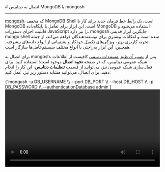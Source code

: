

<Layout>
<Head>
<title>مستندات اتصال به MongoDB با mongosh - لیارا</title>
</Head>
# اتصال به دیتابیس MongoDB با mongosh
<hr className="mb-2" />

<a href="https://www.mongodb.com/docs/mongodb-shell/" className="text-[#2196f3] ">mongosh</a>، که مخفف MongoDB Shell است، یک رابط خط فرمان جدید برای کار با MongoDB است. این ابزار برای تعامل با پایگاه‌داده MongoDB استفاده می‌شود و قابلیت اجرای دستورات JavaScript را نیز دارد. mongosh جایگزین ابزار قدیمی mongo shell شده است و امکانات بیشتری برای توسعه‌دهندگان فراهم می‌کند، از جمله تجربه کاربری بهتر، ویژگی‌های تکمیل خودکار و پشتیبانی از انواع داده‌های پیشرفته. همچنین، این ابزار به‌راحتی با انواع مختلف سیستم‌عامل‌ها سازگار است.

<div className="h-2" />

برای اتصال به mongosh، پس از <a href="https://www.mongodb.com/docs/mongodb-shell/install/" className="text-[#2196f3] ">نصب آن طبق مستندات رسمی</a> کافیست از اطلاعات شبکه عمومی دیتابیس، که در صفحه <b>نحوه اتصال</b> موجود است؛ استفاده کنید.
برای فعال‌سازی شبکه عمومی نیز، می‌توانید از قسمت <b>تنظیمات دیتابیس</b>، این کار را انجام دهید. 
برای اتصال، می‌توانید مشابه دستور زیر نیز، عمل کنید:

<div className="h-4" />
    <div dir='ltr'>
    <Highlight className="bash">
        {`mongosh -u DB_USERNAME \\
           --port DB_PORT \\
           --host DB_HOST \\
           -p DB_PASSWORD \\
           --authenticationDatabase admin`}
    </Highlight>
    </div>
<div className="h-7" />
<video
  src="https://files.liara.ir/liara/mongodb/mongodb-compass.mp4"
  controls="controls"
  className="block w-full"
  width="100%"
/>
<Asciinema id="connect-mongo" />

پس از اتصال به دیتابیس، می‌توانید عملیات مورد نیاز خود را، انجام دهید.

</Layout>